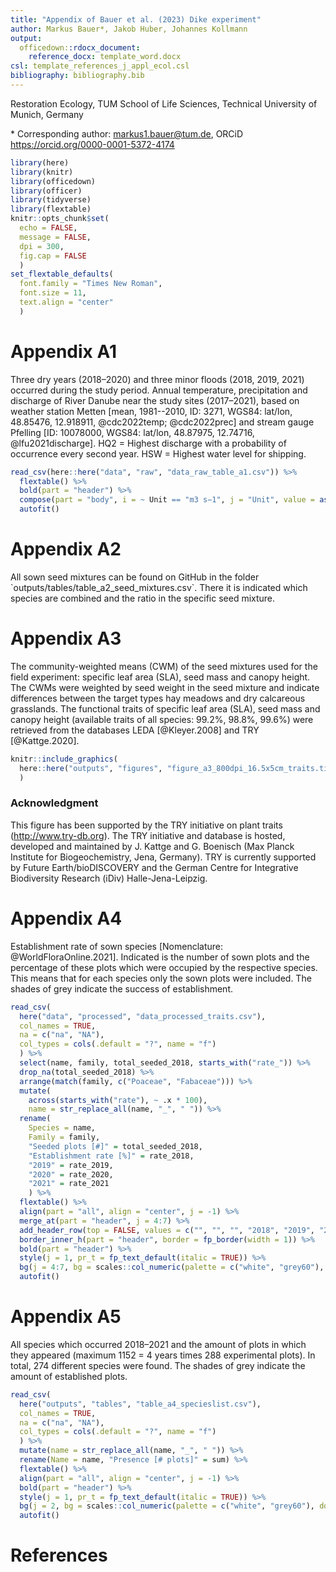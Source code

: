```yaml
---
title: "Appendix of Bauer et al. (2023) Dike experiment"
author: Markus Bauer*, Jakob Huber, Johannes Kollmann
output:
  officedown::rdocx_document:
    reference_docx: template_word.docx
csl: template_references_j_appl_ecol.csl
bibliography: bibliography.bib
---
```


Restoration Ecology, TUM School of Life Sciences, Technical University of Munich, Germany

\* Corresponding author: [markus1.bauer\@tum.de](mailto:markus1.bauer@tum.de), ORCiD <https://orcid.org/0000-0001-5372-4174>

<!--# Replace "Dike experiment" in the title -->

```r
library(here)
library(knitr)
library(officedown)
library(officer)
library(tidyverse)
library(flextable)
knitr::opts_chunk$set(
  echo = FALSE,
  message = FALSE,
  dpi = 300,
  fig.cap = FALSE
  )
set_flextable_defaults(
  font.family = "Times New Roman",
  font.size = 11,
  text.align = "center"
  )
```

<!---BLOCK_LANDSCAPE_START--->

# Appendix A1

Three dry years (2018--2020) and three minor floods (2018, 2019, 2021) occurred during the study period. Annual temperature, precipitation and discharge of River Danube near the study sites (2017--2021), based on weather station Metten [mean, 1981--2010, ID: 3271, WGS84: lat/lon, 48.85476, 12.918911, @cdc2022temp; @cdc2022prec] and stream gauge Pfelling [ID: 10078000, WGS84: lat/lon, 48.87975, 12.74716, @lfu2021discharge]. HQ2 = Highest discharge with a probability of occurrence every second year. HSW = Highest water level for shipping.

```r
read_csv(here::here("data", "raw", "data_raw_table_a1.csv")) %>%
  flextable() %>%
  bold(part = "header") %>%
  compose(part = "body", i = ~ Unit == "m3 s−1", j = "Unit", value = as_paragraph("m", as_sup("3"), " s", as_sup("−1"))) %>%
  autofit()
```

<!---BLOCK_LANDSCAPE_STOP--->

# Appendix A2

All sown seed mixtures can be found on GitHub in the folder \`outputs/tables/table_a2_seed_mixtures.csv\`. There it is indicated which species are combined and the ratio in the specific seed mixture.

# Appendix A3

The community-weighted means (CWM) of the seed mixtures used for the field experiment: specific leaf area (SLA), seed mass and canopy height. The CWMs were weighted by seed weight in the seed mixture and indicate differences between the target types hay meadows and dry calcareous grasslands. The functional traits of specific leaf area (SLA), seed mass and canopy height (available traits of all species: 99.2%, 98.8%, 99.6%) were retrieved from the databases LEDA [@Kleyer.2008] and TRY [@Kattge.2020].

```r
knitr::include_graphics(
  here::here("outputs", "figures", "figure_a3_800dpi_16.5x5cm_traits.tiff")
  )
```

### Acknowledgment

This figure has been supported by the TRY initiative on plant traits (<http://www.try-db.org>). The TRY initiative and database is hosted, developed and maintained by J. Kattge and G. Boenisch (Max Planck Institute for Biogeochemistry, Jena, Germany). TRY is currently supported by Future Earth/bioDISCOVERY and the German Centre for Integrative Biodiversity Research (iDiv) Halle-Jena-Leipzig.

\clearpage

\newpage

# Appendix A4

Establishment rate of sown species [Nomenclature: @WorldFloraOnline.2021]. Indicated is the number of sown plots and the percentage of these plots which were occupied by the respective species. This means that for each species only the sown plots were included. The shades of grey indicate the success of establishment.

```r
read_csv(
  here("data", "processed", "data_processed_traits.csv"),
  col_names = TRUE,
  na = c("na", "NA"),
  col_types = cols(.default = "?", name = "f")
  ) %>%
  select(name, family, total_seeded_2018, starts_with("rate_")) %>%
  drop_na(total_seeded_2018) %>%
  arrange(match(family, c("Poaceae", "Fabaceae"))) %>%
  mutate(
    across(starts_with("rate"), ~ .x * 100),
    name = str_replace_all(name, "_", " ")) %>%
  rename(
    Species = name,
    Family = family,
    "Seeded plots [#]" = total_seeded_2018,
    "Establishment rate [%]" = rate_2018,
    "2019" = rate_2019,
    "2020" = rate_2020,
    "2021" = rate_2021
    ) %>%
  flextable() %>%
  align(part = "all", align = "center", j = -1) %>%
  merge_at(part = "header", j = 4:7) %>%
  add_header_row(top = FALSE, values = c("", "", "", "2018", "2019", "2020", "2021")) %>%
  border_inner_h(part = "header", border = fp_border(width = 1)) %>%
  bold(part = "header") %>%
  style(j = 1, pr_t = fp_text_default(italic = TRUE)) %>%
  bg(j = 4:7, bg = scales::col_numeric(palette = c("white", "grey60"), domain = c(0, 100))) %>%
  autofit()
```

\clearpage

\newpage

# Appendix A5

All species which occurred 2018--2021 and the amount of plots in which they appeared (maximum 1152 = 4 years times 288 experimental plots). In total, 274 different species were found. The shades of grey indicate the amount of established plots.

```r
read_csv(
  here("outputs", "tables", "table_a4_specieslist.csv"),
  col_names = TRUE,
  na = c("na", "NA"),
  col_types = cols(.default = "?", name = "f")
  ) %>%
  mutate(name = str_replace_all(name, "_", " ")) %>%
  rename(Name = name, "Presence [# plots]" = sum) %>%
  flextable() %>%
  align(part = "all", align = "center", j = -1) %>%
  bold(part = "header") %>%
  style(j = 1, pr_t = fp_text_default(italic = TRUE)) %>%
  bg(j = 2, bg = scales::col_numeric(palette = c("white", "grey60"), domain = c(0, 931))) %>%
  autofit()
```

# References {.unnumbered}

::: {#refs}
:::
